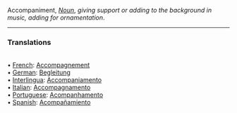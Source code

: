 Accompaniment, <i>[[Noun]]</i>, ''giving support or adding to the background in music, adding for ornamentation''. 
<HR> <P> <H3>Translations</H3>
<BR>• [[French]]: [[Accompagnement]]
<BR>• [[German]]: [[Begleitung]]
<BR>• [[Interlingua]]: [[Accompaniamento]]
<BR>• [[Italian]]: [[Accompagnamento]]
<BR>• [[Portuguese]]: [[Acompanhamento]]
<BR>• [[Spanish]]: [[Acompañamiento]]
<BR>